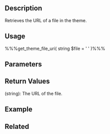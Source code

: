 == Description ==
Retrieves the URL of a file in the theme.

== Usage ==
%%%get_theme_file_uri( string $file = ' ' )%%%

== Parameters ==
{{Parameter|$file|string|File to search for in the stylesheet directory|optional}}

== Return Values ==

; (string): The URL of the file.

== Example ==

== Related ==
{{Theme Paths}}